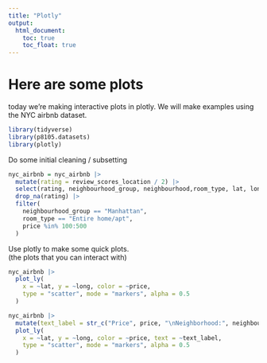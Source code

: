 ```yaml
---
title: "Plotly"
output: 
  html_document:
    toc: true
    toc_float: true
---
```


# Here are some plots

today we're making interactive plots in plotly. We will make examples using the NYC airbnb dataset.

```r
library(tidyverse)
library(p8105.datasets)
library(plotly)
```

Do some initial cleaning / subsetting
```r
nyc_airbnb = nyc_airbnb |>
  mutate(rating = review_scores_location / 2) |>
  select(rating, neighbourhood_group, neighbourhood,room_type, lat, long, price) |>
  drop_na(rating) |>
  filter(
    neighbourhood_group == "Manhattan",
    room_type == "Entire home/apt",
    price %in% 100:500
  )
```

Use plotly to make some quick plots.\
(the plots that you can interact with)
```r
nyc_airbnb |>
  plot_ly(
    x = ~lat, y = ~long, color = ~price,
    type = "scatter", mode = "markers", alpha = 0.5
  )
```

```r
nyc_airbnb |>
  mutate(text_label = str_c("Price", price, "\nNeighborhood:", neighbourhood)) |>
  plot_ly(
    x = ~lat, y = ~long, color = ~price, text = ~text_label, 
    type = "scatter", mode = "markers", alpha = 0.5
  )
```















